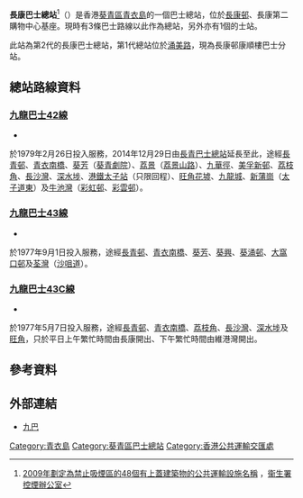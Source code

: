 {{Infobox HK Bus terminus
| image = Cheung Hong Bus Terminus 2017.jpg
| name = 長康巴士總站
| engname =  Cheung Hong Bus Terminus
| district = [[葵青區|葵青區]]
| area = 長青／長康／美景花園
| street = [[青康路|青康路]]近[[長康邨|長康邨]]第2期商場
| coordinates = {{Coord|22|20|59.18|N|114|5|54.83|E}}
| opendate = 1987年
| terminate = [[九巴|九巴]]<br>[[九龍巴士42線|42]]、[[九龍巴士43線|43]]、[[九龍巴士43C線|43C]] 
| via = 
| feeder = 
| nearbystreets = [[青康路|青康路]]
| nearbysights = 長康邨、[[青華苑|青華苑]]
| notes =
| alternative = 
| bgcolor = green
| fontcolor = white 
}}

'''長康巴士總站'''<ref>[http://www.tco.gov.hk/tc_chi/legislation/covered_pti.html 2009年劃定為禁止吸煙區的48個有上蓋建築物的公共運輸設施名稱] {{Wayback|url=http://www.tco.gov.hk/tc_chi/legislation/covered_pti.html |date=20141108232915 }}，[[衞生署控煙辦公室|衞生署控煙辦公室]]</ref>（{{lang-en|'''Cheung Hong Bus Terminus'''}}）是香港[[葵青區|葵青區]][[青衣島|青衣島]]的一個巴士總站，位於[[長康邨|長康邨]]、長康第二購物中心基座。現時有3條巴士路線以此作為總站，另外亦有1個的士站。

此站為第2代的長康巴士總站，第1代總站位於[[涌美路|涌美路]]，現為長康邨康順樓巴士分站。

==總站路線資料==
===[[九龍巴士42線|九龍巴士42線]]===
*{{HK Bus Route KLNT|42|inline}}
於1979年2月26日投入服務，2014年12月29日由[[長青巴士總站|長青巴士總站]]延長至此，途經[[長青邨|長青邨]]、[[青衣南橋|青衣南橋]]、[[葵芳|葵芳]]（[[葵青劇院|葵青劇院]]）、[[荔景|荔景]]（[[荔景山路|荔景山路]]）、[[九華徑|九華徑]]、[[美孚新邨|美孚新邨]]、[[荔枝角|荔枝角]]、[[長沙灣|長沙灣]]、[[深水埗|深水埗]]、[[港鐵|港鐵]][[太子站|太子站]]（只限回程）、[[旺角花墟|旺角花墟]]、[[九龍城|九龍城]]、[[新蒲崗|新蒲崗]]（[[太子道東|太子道東]]）及[[牛池灣|牛池灣]]（[[彩虹邨|彩虹邨]]、[[彩雲邨|彩雲邨]]）。

===[[九龍巴士43線|九龍巴士43線]]===
*{{HK Bus Route KLNT|43|inline}}
於1977年9月1日投入服務，途經[[長青邨|長青邨]]、[[青衣南橋|青衣南橋]]、[[葵芳|葵芳]]、[[葵興|葵興]]、[[葵涌邨|葵涌邨]]、[[大窩口邨|大窩口邨]]及[[荃灣|荃灣]]（[[沙咀道|沙咀道]]）。

===[[九龍巴士43C線|九龍巴士43C線]]===
*{{HK Bus Route KLNT|43C|inline}}
於1977年5月7日投入服務，途經[[長青邨|長青邨]]、[[青衣南橋|青衣南橋]]、[[荔枝角|荔枝角]]、[[長沙灣|長沙灣]]、[[深水埗|深水埗]]及[[旺角|旺角]]，只於平日上午繁忙時間由長康開出、下午繁忙時間由維港灣開出。

==參考資料==
{{reflist}}

==外部連結==
*[http://www.kmb.hk/ 九巴] {{Wayback|url=http://www.kmb.hk/ |date=20121206050156 }}

{{香港葵青區巴士總站列表}}

[[Category:青衣島|Category:青衣島]]
[[Category:葵青區巴士總站|Category:葵青區巴士總站]]
[[Category:香港公共運輸交匯處|Category:香港公共運輸交匯處]]
